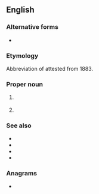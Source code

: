 ==English==

===Alternative forms===
* {{l|en|U.K.}}

===Etymology===
Abbreviation of {{m|en|United Kingdom}} attested from 1883.

===Proper noun===
{{en-proper noun}}

# {{lb|en|initialism}} {{abbr of|en|United Kingdom}}
# {{abbr of|en|{{w|University of Kentucky}}}} {{c|en|Universities}}

===See also===
* {{l|en|United Kingdom of Great Britain}}
* {{l|en|United Kingdom of Great Britain and Ireland}}
* {{l|en|United Kingdom of Great Britain and Northern Ireland}}
* {{l|en|British Isles}}

===Anagrams===
* {{anagrams|en|a=ku|KU|Ku}}
